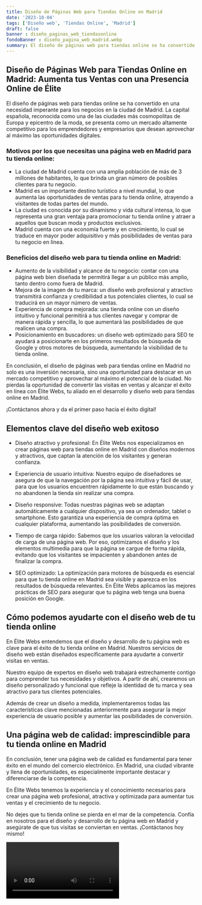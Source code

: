 ```yaml
---
title: Diseño de Páginas Web para Tiendas Online en Madrid
date: '2023-10-04'
tags: ['Diseño web', 'Tiendas Online', 'Madrid']
draft: false
banner : diseño_paginas_web_tiendasonline
fondoBanner : diseño_pagina_web_madrid.webp
summary: El diseño de páginas web para tiendas online se ha convertido en una necesidad imperante para los negocios en la ciudad de Madrid. La capital española, reconocida como una de las ciudades más cosmopolitas de Europa y epicentro de la moda, se presenta como un mercado altamente competitivo para los emprendedores y empresarios que desean aprovechar al máximo las oportunidades digitales.
---
```


## Diseño de Páginas Web para Tiendas Online en Madrid: Aumenta tus Ventas con una Presencia Online de Élite

El diseño de páginas web para tiendas online se ha convertido en una necesidad imperante para los negocios en la ciudad de Madrid. La capital española, reconocida como una de las ciudades más cosmopolitas de Europa y epicentro de la moda, se presenta como un mercado altamente competitivo para los emprendedores y empresarios que desean aprovechar al máximo las oportunidades digitales.

### Motivos por los que necesitas una página web en Madrid para tu tienda online:

- La ciudad de Madrid cuenta con una amplia población de más de 3 millones de habitantes, lo que brinda un gran número de posibles clientes para tu negocio.
- Madrid es un importante destino turístico a nivel mundial, lo que aumenta las oportunidades de ventas para tu tienda online, atrayendo a visitantes de todas partes del mundo.
- La ciudad es conocida por su dinamismo y vida cultural intensa, lo que representa una gran ventaja para promocionar tu tienda online y atraer a aquellos que buscan moda y productos exclusivos.
- Madrid cuenta con una economía fuerte y en crecimiento, lo cual se traduce en mayor poder adquisitivo y más posibilidades de ventas para tu negocio en línea.

### Beneficios del diseño web para tu tienda online en Madrid:

- Aumento de la visibilidad y alcance de tu negocio: contar con una página web bien diseñada te permitirá llegar a un público más amplio, tanto dentro como fuera de Madrid.
- Mejora de la imagen de tu marca: un diseño web profesional y atractivo transmitirá confianza y credibilidad a tus potenciales clientes, lo cual se traducirá en un mayor número de ventas.
- Experiencia de compra mejorada: una tienda online con un diseño intuitivo y funcional permitirá a tus clientes navegar y comprar de manera rápida y sencilla, lo que aumentará las posibilidades de que realicen una compra.
- Posicionamiento en buscadores: un diseño web optimizado para SEO te ayudará a posicionarte en los primeros resultados de búsqueda de Google y otros motores de búsqueda, aumentando la visibilidad de tu tienda online.

En conclusión, el diseño de páginas web para tiendas online en Madrid no solo es una inversión necesaria, sino una oportunidad para destacar en un mercado competitivo y aprovechar al máximo el potencial de la ciudad. No pierdas la oportunidad de convertir las visitas en ventas y alcanzar el éxito en línea con Élite Webs, tu aliado en el desarrollo y diseño web para tiendas online en Madrid.

¡Contáctanos ahora y da el primer paso hacia el éxito digital!

<GifSeo />

<Cta />

## Elementos clave del diseño web exitoso

- Diseño atractivo y profesional: En Élite Webs nos especializamos en crear páginas web para tiendas online en Madrid con diseños modernos y atractivos, que captan la atención de los visitantes y generan confianza.

- Experiencia de usuario intuitiva: Nuestro equipo de diseñadores se asegura de que la navegación por la página sea intuitiva y fácil de usar, para que los usuarios encuentren rápidamente lo que están buscando y no abandonen la tienda sin realizar una compra.

- Diseño responsive: Todas nuestras páginas web se adaptan automáticamente a cualquier dispositivo, ya sea un ordenador, tablet o smartphone. Esto garantiza una experiencia de compra óptima en cualquier plataforma, aumentando las posibilidades de conversión.

- Tiempo de carga rápido: Sabemos que los usuarios valoran la velocidad de carga de una página web. Por eso, optimizamos el diseño y los elementos multimedia para que la página se cargue de forma rápida, evitando que los visitantes se impacienten y abandonen antes de finalizar la compra.

- SEO optimizado: La optimización para motores de búsqueda es esencial para que tu tienda online en Madrid sea visible y aparezca en los resultados de búsqueda relevantes. En Élite Webs aplicamos las mejores prácticas de SEO para asegurar que tu página web tenga una buena posición en Google.

## Cómo podemos ayudarte con el diseño web de tu tienda online

En Élite Webs entendemos que el diseño y desarrollo de tu página web es clave para el éxito de tu tienda online en Madrid. Nuestros servicios de diseño web están diseñados específicamente para ayudarte a convertir visitas en ventas. 

Nuestro equipo de expertos en diseño web trabajará estrechamente contigo para comprender tus necesidades y objetivos. A partir de ahí, crearemos un diseño personalizado y funcional que refleje la identidad de tu marca y sea atractivo para tus clientes potenciales.

Además de crear un diseño a medida, implementaremos todas las características clave mencionadas anteriormente para asegurar la mejor experiencia de usuario posible y aumentar las posibilidades de conversión.

## Una página web de calidad: imprescindible para tu tienda online en Madrid

En conclusión, tener una página web de calidad es fundamental para tener éxito en el mundo del comercio electrónico. En Madrid, una ciudad vibrante y llena de oportunidades, es especialmente importante destacar y diferenciarse de la competencia.

En Élite Webs tenemos la experiencia y el conocimiento necesarios para crear una página web profesional, atractiva y optimizada para aumentar tus ventas y el crecimiento de tu negocio.

No dejes que tu tienda online se pierda en el mar de la competencia. Confía en nosotros para el diseño y desarrollo de tu página web en Madrid y asegúrate de que tus visitas se conviertan en ventas. ¡Contáctanos hoy mismo!

<Video />

<CtaBot job='Tiendas Online' city='Madrid'/>

<Gmaps query='Madrid+españa+maps' />
